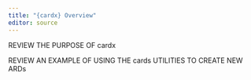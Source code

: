 ```yaml
---
title: "{cardx} Overview"
editor: source
---
```


REVIEW THE PURPOSE OF cardx

REVIEW AN EXAMPLE OF USING THE cards UTILITIES TO CREATE NEW ARDs
